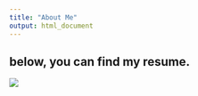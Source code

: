 ```yaml
---
title: "About Me"
output: html_document
---
```



## below, you can find my resume. 

![](pic_resume.jpg)

